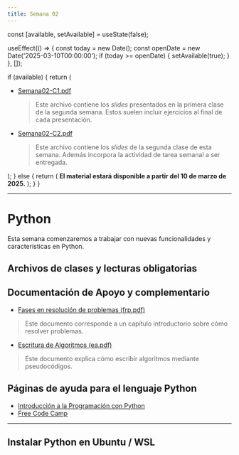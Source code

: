```yaml
---
title: Semana 02
---
```



  const [available, setAvailable] = useState(false);

  useEffect(() => {
    const today = new Date();
    const openDate = new Date('2025-03-10T00:00:00');
    if (today >= openDate) {
      setAvailable(true);
    }
  }, []);

  if (available) {
    return (
      <ul>
        <li>
          <a href="/lectures/Semana02-C1.pdf">Semana02-C1.pdf</a>
          <blockquote>
            Este archivo contiene los <em>slides</em> presentados en la primera clase de la segunda semana. Estos suelen incluir ejercicios al final de cada presentación.
          </blockquote>
        </li>
        <li>
          <a href="/lectures/Semana02-C2.pdf">Semana02-C2.pdf</a>
          <blockquote>
            Este archivo contiene los <em>slides</em> de la segunda clase de esta semana. Además incorpora la actividad de tarea semanal a ser entregada.
          </blockquote>
        </li>
      </ul>
    );
  } else {
    return (
      <strong>El material estará disponible a partir del 10 de marzo de 2025.</strong>
    );
  }
}

---

# Python

Esta semana comenzaremos a trabajar con nuevas funcionalidades y características en Python.

## Archivos de clases y lecturas obligatorias

<FechaLinks />

## Documentación de Apoyo y complementario

- [Fases en resolución de problemas (frp.pdf)](/others/frp.pdf)  
> Este documento corresponde a un capítulo introductorio sobre cómo resolver problemas.

- [Escritura de Algoritmos (ea.pdf)](/others/ea.pdf)  
> Este documento explica cómo escribir algoritmos mediante pseudocódigos.

## Páginas de ayuda para el lenguaje Python

- [Introducción a la Programación con Python](https://www.mclibre.org/consultar/python/index.html)
- [Free Code Camp](https://www.freecodecamp.org/espanol/news/tag/python/)

---

## Instalar Python en Ubuntu / WSL

